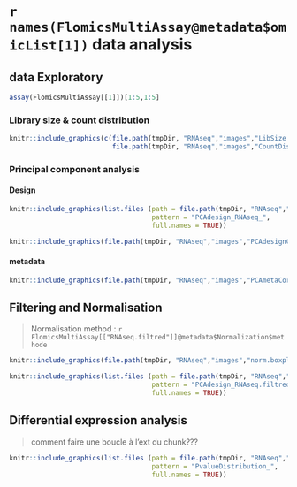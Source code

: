 

# `r names(FlomicsMultiAssay@metadata$omicList[1])` data analysis

## data Exploratory
```r
assay(FlomicsMultiAssay[[1]])[1:5,1:5]

```


### Library size & count distribution

```r
knitr::include_graphics(c(file.path(tmpDir, "RNAseq","images","LibSize.png"), 
                          file.path(tmpDir, "RNAseq","images","CountDist.png")))
```

### Principal component analysis

#### Design 
```r
knitr::include_graphics(list.files (path = file.path(tmpDir, "RNAseq","images"), 
                                    pattern = "PCAdesign_RNAseq_", 
                                    full.names = TRUE))
```

```r
knitr::include_graphics(file.path(tmpDir, "RNAseq","images","PCAdesignCoordRaw.png"))
```

#### metadata
```r
knitr::include_graphics(file.path(tmpDir, "RNAseq","images","PCAmetaCorrRaw.png"))
```

## Filtering and Normalisation

> Normalisation method : `r FlomicsMultiAssay[["RNAseq.filtred"]]@metadata$Normalization$methode`

```r
knitr::include_graphics(file.path(tmpDir, "RNAseq","images","norm.boxplot.png"))
```


```r
knitr::include_graphics(list.files (path = file.path(tmpDir, "RNAseq","images"), 
                                    pattern = "PCAdesign_RNAseq.filtred_", 
                                    full.names = TRUE))
```

## Differential expression analysis 
> comment faire une boucle à l'ext du chunk???

```r
knitr::include_graphics(list.files (path = file.path(tmpDir, "RNAseq","images"), 
                                    pattern = "PvalueDistribution_", 
                                    full.names = TRUE))
```
